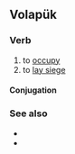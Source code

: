 ==Volapük==

===Verb===
{{head|vo|verb}}

# to [[occupy]]
# to [[lay siege]]

====Conjugation====
{{vo-conj}}

===See also===
* {{l|vo|beleseatön}}
* {{l|vo|bepladön}}